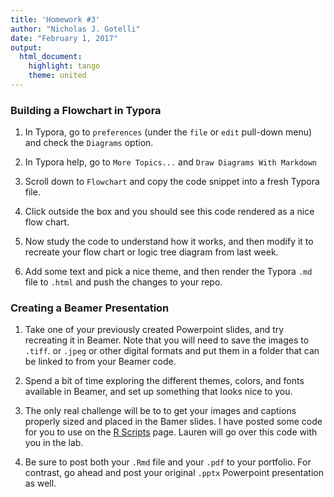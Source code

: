 ```yaml
---
title: 'Homework #3'
author: "Nicholas J. Gotelli"
date: "February 1, 2017"
output: 
  html_document: 
    highlight: tango
    theme: united
---
```

### Building a Flowchart in Typora

1. In Typora, go to `preferences` (under the `file` or `edit` pull-down menu) and check the `Diagrams` option.

2. In Typora help, go to `More Topics...` and `Draw Diagrams With Markdown`

3. Scroll down to `Flowchart` and copy the code snippet into a fresh Typora file.

4. Click outside the box and you should see this code rendered as a nice flow chart.

5. Now study the code to understand how it works, and then modify it to recreate your flow chart or logic tree diagram from last week. 

6. Add some text and pick a nice theme, and then render the Typora `.md` file to `.html` and push the changes to your repo.

### Creating a Beamer Presentation
1. Take one of your previously created Powerpoint slides, and try recreating it in Beamer. Note that you will need to save the images to `.tiff`. or `.jpeg` or other digital formats and put them in a folder that can be linked to from your Beamer code.

2. Spend a bit of time exploring the different themes, colors, and fonts available in Beamer, and set up something that looks nice to you.

3. The only real challenge will be to to get your images and captions properly sized and placed in the Bamer slides. I have posted some code for you to use on the [R Scripts](https://gotellilab.github.io/Bio381/Scripts/RScripts.html) page. Lauren will go over this code with you in the lab.

4. Be sure to post both your `.Rmd` file and your `.pdf` to your portfolio. For contrast, go ahead and post your original `.pptx` Powerpoint presentation as well.



